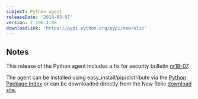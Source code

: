 ```yaml
---
subject: Python agent
releaseDate: '2018-03-07'
version: 2.106.1.88
downloadLink: 'https://pypi.python.org/pypi/newrelic'
---
```


## Notes

This release of the Python agent includes a fix for security bulletin [nr18-07](/docs/using-new-relic/new-relic-security/security-bulletins/security-bulletin-nr18-07).

The agent can be installed using easy_install/pip/distribute via the [Python Package Index](https://pypi.python.org/pypi/newrelic) or can be downloaded directly from the New Relic [download site](https://download.newrelic.com/python_agent/release).
